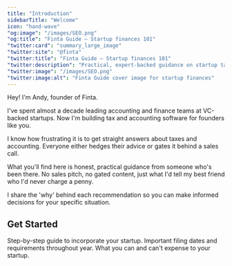 ```yaml
---
title: "Introduction"
sidebarTitle: "Welcome"
icon: "hand-wave"
"og:image": "/images/SEO.png"
"og:title": "Finta Guide – Startup finances 101"
"twitter:card": "summary_large_image"
"twitter:site": "@finta"
"twitter:title": "Finta Guide – Startup finances 101"
"twitter:description": "Practical, expert-backed guidance on startup taxes, accounting, compliance, and finances."
"twitter:image": "/images/SEO.png"
"twitter:image:alt": "Finta Guide cover image for startup finances"
---
```


Hey! I'm Andy, founder of Finta.

I've spent almost a decade leading accounting and finance teams at VC-backed startups. Now I'm building tax and accounting software for founders like you.

I know how frustrating it is to get straight answers about taxes and accounting. Everyone either hedges their advice or gates it behind a sales call.

What you'll find here is honest, practical guidance from someone who's been there. No sales pitch, no gated content, just what I'd tell my best friend who I'd never charge a penny.

I share the 'why' behind each recommendation so you can make informed decisions for your specific situation.


## Get Started

<CardGroup cols={3}>
  <Card title="Incorporation Checklist" icon="list-check" href="/checklist">
    Step-by-step guide to incorporate your startup.
  </Card>
  <Card title="Taxes Deadlines" icon="calendar" href="/deadlines">
    Important filing dates and requirements throughout year.
  </Card>
  <Card title="Business Expenses" icon="wallet" href="/expenses">
    What you can and can't expense to your startup.
  </Card>
</CardGroup>